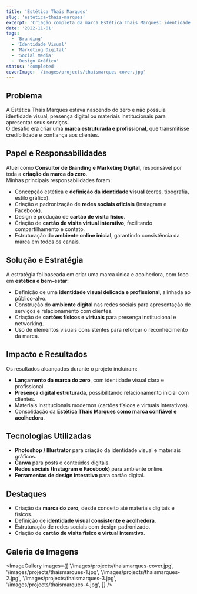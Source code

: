 ```yaml
---
title: 'Estética Thais Marques'
slug: 'estetica-thais-marques'
excerpt: 'Criação completa da marca Estética Thais Marques: identidade visual, redes sociais, cartões físico e interativo.'
date: '2022-11-01'
tags:
  - 'Branding'
  - 'Identidade Visual'
  - 'Marketing Digital'
  - 'Social Media'
  - 'Design Gráfico'
status: 'completed'
coverImage: '/images/projects/thaismarques-cover.jpg'
---
```


## Problema

A Estética Thais Marques estava nascendo do zero e não possuía identidade visual, presença digital ou materiais institucionais para apresentar seus serviços.  
O desafio era criar uma **marca estruturada e profissional**, que transmitisse credibilidade e confiança aos clientes.

## Papel e Responsabilidades

Atuei como **Consultor de Branding e Marketing Digital**, responsável por toda a **criação da marca do zero**.  
Minhas principais responsabilidades foram:

- Concepção estética e **definição da identidade visual** (cores, tipografia, estilo gráfico).
- Criação e padronização de **redes sociais oficiais** (Instagram e Facebook).
- Design e produção de **cartão de visita físico**.
- Criação de **cartão de visita virtual interativo**, facilitando compartilhamento e contato.
- Estruturação do **ambiente online inicial**, garantindo consistência da marca em todos os canais.

## Solução e Estratégia

A estratégia foi baseada em criar uma marca única e acolhedora, com foco em **estética e bem-estar**:

- Definição de uma **identidade visual delicada e profissional**, alinhada ao público-alvo.
- Construção do **ambiente digital** nas redes sociais para apresentação de serviços e relacionamento com clientes.
- Criação de **cartões físicos e virtuais** para presença institucional e networking.
- Uso de elementos visuais consistentes para reforçar o reconhecimento da marca.

## Impacto e Resultados

Os resultados alcançados durante o projeto incluíram:

- **Lançamento da marca do zero**, com identidade visual clara e profissional.
- **Presença digital estruturada**, possibilitando relacionamento inicial com clientes.
- Materiais institucionais modernos (cartões físicos e virtuais interativos).
- Consolidação da **Estética Thais Marques como marca confiável e acolhedora**.

## Tecnologias Utilizadas

- **Photoshop / Illustrator** para criação da identidade visual e materiais gráficos.
- **Canva** para posts e conteúdos digitais.
- **Redes sociais (Instagram e Facebook)** para ambiente online.
- **Ferramentas de design interativo** para cartão digital.

## Destaques

- Criação da **marca do zero**, desde conceito até materiais digitais e físicos.
- Definição de **identidade visual consistente e acolhedora**.
- Estruturação de redes sociais com design padronizado.
- Criação de **cartão de visita físico e virtual interativo**.

## Galeria de Imagens

<ImageGallery
  images={[
    '/images/projects/thaismarques-cover.jpg',
    '/images/projects/thaismarques-1.jpg',
    '/images/projects/thaismarques-2.jpg',
    '/images/projects/thaismarques-3.jpg',
    '/images/projects/thaismarques-4.jpg',
  ]}
/>
